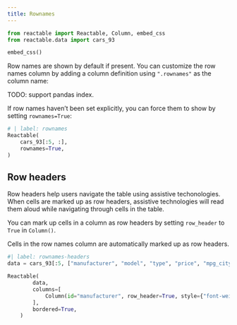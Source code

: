 ```yaml
---
title: Rownames
---
```


```python
from reactable import Reactable, Column, embed_css
from reactable.data import cars_93

embed_css()
```

Row names are shown by default if present. You can customize the row names column by adding a column definition using `".rownames"` as the column name:

TODO: support pandas index.

If row names haven’t been set explicitly, you can force them to show by setting `rownames=True`:

```python
# | label: rownames
Reactable(
    cars_93[:5, :],
    rownames=True,
)
```

## Row headers

Row headers help users navigate the table using assistive techonologies. When cells are marked up as row headers, assistive technologies will read them aloud while navigating through cells in the table.

You can mark up cells in a column as row headers by setting `row_header` to `True` in `Column()`.

Cells in the row names column are automatically marked up as row headers.

```python
#| label: rownames-headers
data = cars_93[:5, ["manufacturer", "model", "type", "price", "mpg_city", "air_bags"]]

Reactable(
        data,
        columns=[
            Column(id="manufacturer", row_header=True, style={"font-weight": "600"}),
        ],
        bordered=True,
    )
```

